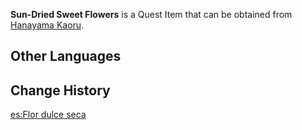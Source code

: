 {{Item Infobox
|id           = 100949
|image        = Item Sweet Flower.png
|type         = Quest Items
|memento      = Yes
|description  = A dried flower from [[Hanayama Kaoru]]. It was the first flower to grow in that brand-new floral sea.
|source1      = Obtained as a gift from [[Hanayama Kaoru]]
|related_type = Variant
|related_item = Sweet Flower
}}
'''Sun-Dried Sweet Flowers''' is a Quest Item that can be obtained from [[Hanayama Kaoru]].

==Other Languages==
{{Other Languages
|default_hidden = 1
|en      = Sun-Dried Sweet Flower
|zhs     = 晒干的甜甜花
|zhs_rm  = Shàigān de Tiántián-huā
|zht     = 曬乾的甜甜花
|zht_rm  = Shàigān de Tiántián-huā
|ja      = 天日干しされたスイートフラワー
|ja_rm   = Tenpiboshi-sareta Suiito Furawaa
|ko      = 말린 달콤달콤꽃
|ko_rm   = Mallin Dalkomdalkomkkot
|es      = Flor dulce seca
|fr      = Fleur sucrante séchée au soleil
|ru      = Высушенный на солнце цветок-сахарок
|th      = Sun-Dried Sweet Flower
|vi      = Hoa Ngọt Phơi Khô
|de      = Sonnengetrocknete Zuckerblume
|id      = Sweet Flower Kering
|pt      = Flor Doce Seca
|tr      = Kurutulmuş Tatlı Çiçek
|it      = Fiordolce essiccato al sole
}}

==Change History==
{{Change History|2.0}}

[[es:Flor dulce seca]]